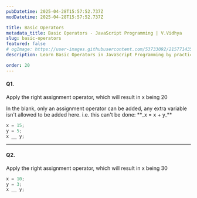 ```yaml
---
pubDatetime: 2025-04-28T15:57:52.737Z
modDatetime: 2025-04-28T15:57:52.737Z

title: Basic Operators
metadata_title: Basic Operators - JavaScript Programming | V.Vidhya
slug: basic-operators
featured: false
# ogImage: https://user-images.githubusercontent.com/53733092/215771435-25408246-2309-4f8b-a781-1f3d93bdf0ec.png
description: Learn Basic Operators in JavaScript Programming by practicing exercises based on real-world scenarios with V.Vidhya.

order: 20
---
```



#### Q1.

Apply the right assignment operator, which will result in x being 20

<Admonition variant="note" title="note">
    In the blank, only an assignment operator can be added, any extra variable isn't allowed to be added here. 
i.e. this can't be done: **_x = x + y_**
</Admonition>

<div class="w-full my-8"></div>

```jsx
x = 15;
y = 5;
x __ y;
```

---

#### Q2.

Apply the right assignment operator, which will result in x being 30

```jsx
x = 10;
y = 3;
x __ y;
```